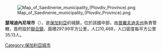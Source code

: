 [[Image:Map_of_Saedinenie_municipality_(Plovdiv_Province).png|right]]

{{Coord|42.267|N|24.55|E|display=title}}

'''瑟埃迪內尼埃市'''（{{lang-bg|Съединение}}），是[[保加利亞|保加利亞]]的城鎮，位於該國中部，由[[普羅夫迪夫州|普羅夫迪夫州]]負責管轄，首府設於[[聯合鎮_(保加利亞)|聯合鎮]]，面積297.99平方公里，人口10,468，人口密度每平方公里35.13人。

{{Bulgaria-geo-stub}}
[[Category:保加利亞城市|Category:保加利亞城市]]